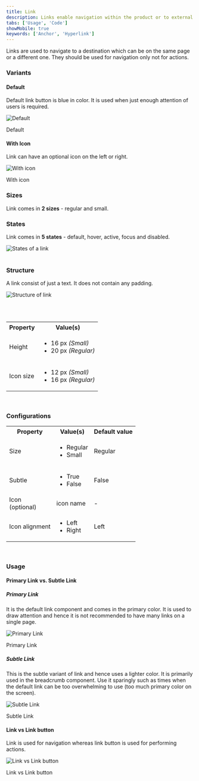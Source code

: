 ```yaml
---
title: Link
description: Links enable navigation within the product or to external destinations.
tabs: ['Usage', 'Code']
showMobile: true
keywords: ['Anchor', 'Hyperlink']
---
```


Links are used to navigate to a destination which can be on the same page or a different one. They should be used for navigation only not for actions.

<Preview name="components-link-all--all" />

### Variants

#### Default

Default link button is blue in color. It is used when just enough attention of users is required.

![Default](./images/default.png)
<Caption>Default</Caption>

#### With Icon

Link can have an optional icon on the left or right.

![With icon](./images/withIcon.png)
<Caption>With icon</Caption>


### Sizes
Link comes in **2 sizes** - regular and small.
<Preview name="components-link-variants-size--size" />


### States
Link comes in **5 states** - default, hover, active, focus and disabled.

![States of a link](./images/links-states.png)
<br/>
<br/>


### Structure
A link consist of just a text. It does not contain any padding.

![Structure of link](./images/links-structure.png)

<br/>
<br/>

<table style={{width: "100%"}}>
 <tbody>
   <tr>
     <th style={{width:"50%",  textAlign: "left"}}>Property</th>
     <th style={{width:"50%",  textAlign: "left"}}>Value(s)</th>
   </tr>
   <tr style={{verticalAlign: "top"}}>
     <td>Height</td>
     <td>
         <ul>
            <li>16 px <em>(Small)</em></li>
            <li>20 px <em>(Regular)</em></li>
         </ul>
     </td>
   </tr>
   <tr style={{verticalAlign: "top"}}>
     <td>Icon size</td>
     <td>
         <ul>
            <li>12 px <em>(Small)</em></li>
            <li>16 px <em>(Regular)</em></li>
         </ul>
     </td>
   </tr>
 </tbody>
</table>
<br/>

### Configurations
<table style={{width: "100%"}}>
  <tbody>
    <tr>
      <th style={{width:"33%", textAlign: "left"}}>Property</th>
      <th style={{width:"33%", textAlign: "left"}}>Value(s)</th>
      <th style={{width:"33%", textAlign: "left"}}>Default value</th>
    </tr>
    <tr style={{verticalAlign: "top"}}>
      <td>Size</td>
      <td>
          <ul>
              <li>Regular</li>
              <li>Small</li>
          </ul>
      </td>
      <td>Regular</td>
    </tr>
    <tr style={{verticalAlign: "top"}}>
      <td>Subtle</td>
      <td>
          <ul>
              <li>True</li>
              <li>False</li>
          </ul>
      </td>
      <td>False</td>
    </tr>
    <tr style={{verticalAlign: "top"}}>
      <td>Icon <br/> (optional)</td>
      <td>
          icon name
      </td>
      <td>-</td>
    </tr>
    <tr style={{verticalAlign: "top"}}>
      <td>Icon alignment</td>
      <td>
          <ul>
              <li>Left</li>
              <li>Right</li>
          </ul>
      </td>
      <td>Left</td>
    </tr>
  </tbody>
</table>
<br/>

### Usage
#### Primary Link vs. Subtle Link

##### Primary Link
It is the default link component and comes in the primary color. It is used to draw attention and hence it is not recommended to have many links on a single page.

![Primary Link](./images/links-2.png)
<Caption>Primary Link</Caption>
<br/>

##### Subtle Link
This is the subtle variant of link and hence uses a lighter color. It is primarily used in the breadcrumb component. Use it sparingly such as times when the default link can be too overwhelming to use (too much primary color on the screen).

![Subtle Link](./images/links-3.png)
<Caption> Subtle Link </Caption>

<br/>

#### Link vs Link button

Link is used for navigation whereas link button is used for performing actions.

![Link vs Link button](./images/link-vs-link-button.png)
<Caption>Link vs Link button</Caption>

